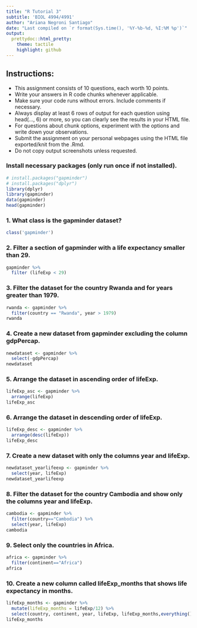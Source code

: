 ```yaml
---
title: "R Tutorial 3"
subtitle: 'BIOL 4994/4991'
author: "Ariana Negroni Santiago"
date: "Last compiled on `r format(Sys.time(), '%Y-%b-%d, %I:%M %p')`"
output:
  prettydoc::html_pretty:
    theme: tactile
    highlight: github
---
```

## Instructions:   
- This assignment consists of 10 questions, each worth 10 points.   
- Write your answers in R code chunks whenever applicable.   
- Make sure your code runs without errors. Include comments if necessary.   
- Always display at least 6 rows of output for each question using head(…, 6) or more, so you can clearly see the results in your HTML file.    
- For questions about chunk options, experiment with the options and write down your observations.   
- Submit the assignment on your personal webpages using the HTML file exported/knit from the .Rmd.    
- Do not copy output screenshots unless requested.   

### Install necessary packages (only run once if not installed). 

```r
# install.packages("gapminder")
# install.packages("dplyr")
library(dplyr)
library(gapminder)
data(gapminder)
head(gapminder)
```

### 1. What class is the gapminder dataset? 

```r
class('gapminder')
```

### 2. Filter a section of gapminder with a life expectancy smaller than 29. 

```r
gapminder %>%
  filter (lifeExp < 29)
```

### 3. Filter the dataset for the country Rwanda and for years greater than 1979. 

```r
rwanda <- gapminder %>%
  filter(country == "Rwanda", year > 1979)
rwanda
```

### 4. Create a new dataset from gapminder excluding the column gdpPercap. 

```r
newdataset <- gapminder %>% 
  select(-gdpPercap)
newdataset
```

### 5. Arrange the dataset in ascending order of lifeExp.

```r
lifeExp_asc <- gapminder %>% 
  arrange(lifeExp)
lifeExp_asc
```


### 6. Arrange the dataset in descending order of lifeExp.

```r
lifeExp_desc <- gapminder %>% 
  arrange(desc(lifeExp))
lifeExp_desc
```

### 7. Create a new dataset with only the columns year and lifeExp.

```r
newdataset_yearlifeexp <- gapminder %>% 
  select(year, lifeExp)
newdataset_yearlifeexp
```

### 8. Filter the dataset for the country Cambodia and show only the columns year and lifeExp. 

```r
cambodia <- gapminder %>% 
  filter(country=="Cambodia") %>% 
  select(year, lifeExp)
cambodia
```

### 9. Select only the countries in Africa.
```r
africa <- gapminder %>% 
  filter(continent=="Africa")
africa
```

### 10. Create a new column called lifeExp_months that shows life expectancy in months. 

```r
lifeExp_months <- gapminder %>% 
  mutate(lifeExp_months = lifeExp/12) %>% 
  select(country, continent, year, lifeExp, lifeExp_months,everything())
lifeExp_months
```

 

